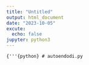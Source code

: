 ```yaml
---
title: "Untitled"
output: html_document
date: "2023-10-05"
excute:
  echo: false
jupyter: python3
---
```


```{'''{python}
# autoendodi.py
```
